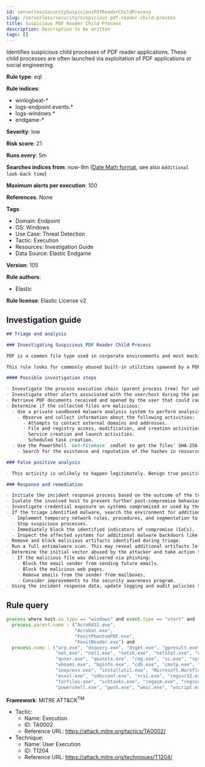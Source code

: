 ```yaml
---
id: serverlessSecuritySuspiciousPdfReaderChildProcess
slug: /serverless/security/suspicious-pdf-reader-child-process
title: Suspicious PDF Reader Child Process
description: Description to be written
tags: []
---
```


<div id="suspicious-pdf-reader-child-process"></div>

Identifies suspicious child processes of PDF reader applications. These child processes are often launched via exploitation of PDF applications or social engineering.

**Rule type**: eql

**Rule indices**: 

* winlogbeat-*
* logs-endpoint.events.*
* logs-windows.*
* endgame-*

**Severity**: low

**Risk score**: 21

**Runs every**: 5m

**Searches indices from**: now-9m ([Date Math format](((ref))/common-options.html#date-math), see also <DocLink id="serverlessSecurityRulesUiCreate" section="set-the-rules-schedule">`Additional look-back time`</DocLink>)

**Maximum alerts per execution**: 100

**References**: None

**Tags**: 

* Domain: Endpoint
* OS: Windows
* Use Case: Threat Detection
* Tactic: Execution
* Resources: Investigation Guide
* Data Source: Elastic Endgame

**Version**: 105

**Rule authors**: 

* Elastic

**Rule license**: Elastic License v2

## Investigation guide

```markdown
## Triage and analysis

### Investigating Suspicious PDF Reader Child Process

PDF is a common file type used in corporate environments and most machines have software to handle these files. This creates a vector where attackers can exploit the engines and technology behind this class of software for initial access or privilege escalation.

This rule looks for commonly abused built-in utilities spawned by a PDF reader process, which is likely a malicious behavior.

#### Possible investigation steps

- Investigate the process execution chain (parent process tree) for unknown processes. Examine their executable files for prevalence, whether they are located in expected locations, and if they are signed with valid digital signatures.
- Investigate other alerts associated with the user/host during the past 48 hours.
- Retrieve PDF documents received and opened by the user that could cause this behavior. Common locations include, but are not limited to, the Downloads and Document folders and the folder configured at the email client.
- Determine if the collected files are malicious:
  - Use a private sandboxed malware analysis system to perform analysis.
    - Observe and collect information about the following activities:
      - Attempts to contact external domains and addresses.
      - File and registry access, modification, and creation activities.
      - Service creation and launch activities.
      - Scheduled task creation.
  - Use the PowerShell `Get-FileHash` cmdlet to get the files' SHA-256 hash values.
    - Search for the existence and reputation of the hashes in resources like VirusTotal, Hybrid-Analysis, CISCO Talos, Any.run, etc.

### False positive analysis

- This activity is unlikely to happen legitimately. Benign true positives (B-TPs) can be added as exceptions if necessary.

### Response and remediation

- Initiate the incident response process based on the outcome of the triage.
- Isolate the involved host to prevent further post-compromise behavior.
- Investigate credential exposure on systems compromised or used by the attacker to ensure all compromised accounts are identified. Reset passwords for these accounts and other potentially compromised credentials, such as email, business systems, and web services.
- If the triage identified malware, search the environment for additional compromised hosts.
  - Implement temporary network rules, procedures, and segmentation to contain the malware.
  - Stop suspicious processes.
  - Immediately block the identified indicators of compromise (IoCs).
  - Inspect the affected systems for additional malware backdoors like reverse shells, reverse proxies, or droppers that attackers could use to reinfect the system.
- Remove and block malicious artifacts identified during triage.
- Run a full antimalware scan. This may reveal additional artifacts left in the system, persistence mechanisms, and malware components.
- Determine the initial vector abused by the attacker and take action to prevent reinfection through the same vector.
  - If the malicious file was delivered via phishing:
    - Block the email sender from sending future emails.
    - Block the malicious web pages.
    - Remove emails from the sender from mailboxes.
    - Consider improvements to the security awareness program.
- Using the incident response data, update logging and audit policies to improve the mean time to detect (MTTD) and the mean time to respond (MTTR).
```

## Rule query

```js
process where host.os.type == "windows" and event.type == "start" and
  process.parent.name : ("AcroRd32.exe",
                         "Acrobat.exe",
                         "FoxitPhantomPDF.exe",
                         "FoxitReader.exe") and
  process.name : ("arp.exe", "dsquery.exe", "dsget.exe", "gpresult.exe", "hostname.exe", "ipconfig.exe", "nbtstat.exe",
                  "net.exe", "net1.exe", "netsh.exe", "netstat.exe", "nltest.exe", "ping.exe", "qprocess.exe",
                  "quser.exe", "qwinsta.exe", "reg.exe", "sc.exe", "systeminfo.exe", "tasklist.exe", "tracert.exe",
                  "whoami.exe", "bginfo.exe", "cdb.exe", "cmstp.exe", "csi.exe", "dnx.exe", "fsi.exe", "ieexec.exe",
                  "iexpress.exe", "installutil.exe", "Microsoft.Workflow.Compiler.exe", "msbuild.exe", "mshta.exe",
                  "msxsl.exe", "odbcconf.exe", "rcsi.exe", "regsvr32.exe", "xwizard.exe", "atbroker.exe",
                  "forfiles.exe", "schtasks.exe", "regasm.exe", "regsvcs.exe", "cmd.exe", "cscript.exe",
                  "powershell.exe", "pwsh.exe", "wmic.exe", "wscript.exe", "bitsadmin.exe", "certutil.exe", "ftp.exe")

```

**Framework**: MITRE ATT&CK<sup>TM</sup>

* Tactic:
    * Name: Execution
    * ID: TA0002
    * Reference URL: https://attack.mitre.org/tactics/TA0002/
* Technique:
    * Name: User Execution
    * ID: T1204
    * Reference URL: https://attack.mitre.org/techniques/T1204/

